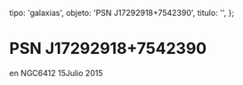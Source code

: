
  tipo: 'galaxias',
  objeto: 'PSN J17292918+7542390',
  titulo: '',
};

# PSN J17292918+7542390

<Imagen
  src="registro/psn-j17292918-7542390_20150715_1_psn-j172929187542390_ngc6412_20150715_i88.jpg"
  fecha="20150715"
/>

 en NGC6412 15Julio 2015